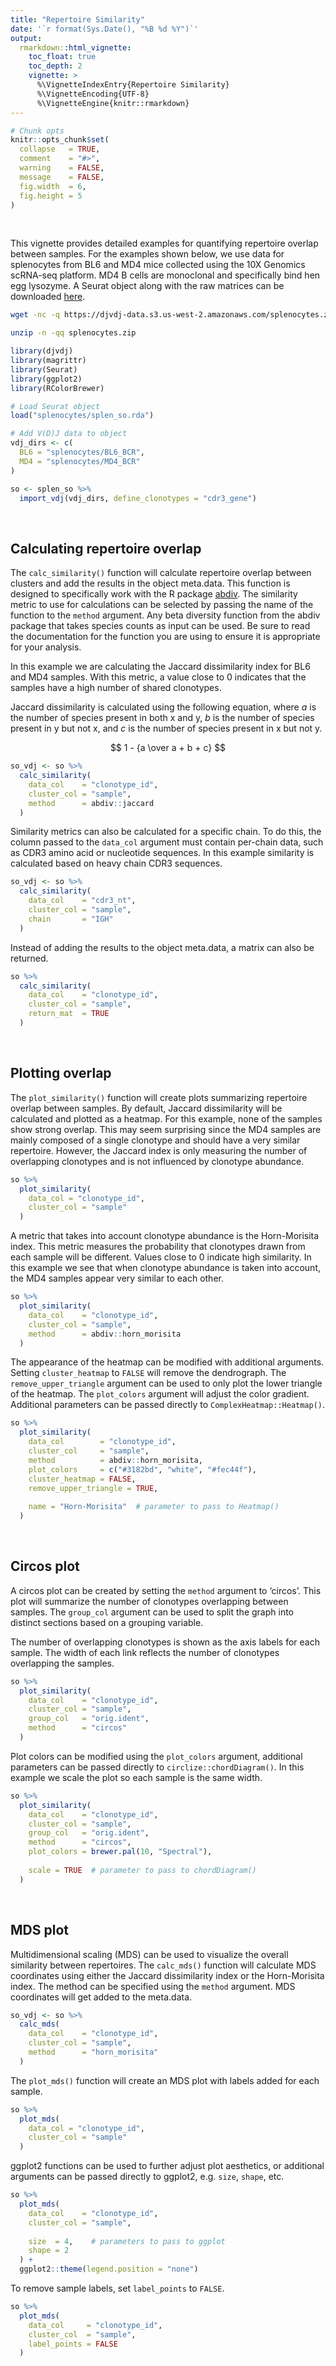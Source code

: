 ```yaml
---
title: "Repertoire Similarity"
date: '`r format(Sys.Date(), "%B %d %Y")`'
output:
  rmarkdown::html_vignette:
    toc_float: true
    toc_depth: 2
    vignette: >
      %\VignetteIndexEntry{Repertoire Similarity}
      %\VignetteEncoding{UTF-8}
      %\VignetteEngine{knitr::rmarkdown}
---
```


```r
# Chunk opts
knitr::opts_chunk$set(
  collapse   = TRUE,
  comment    = "#>",
  warning    = FALSE,
  message    = FALSE,
  fig.width  = 6,
  fig.height = 5
)
```

<br>

This vignette provides detailed examples for quantifying repertoire overlap between samples. For the examples shown below, we use data for splenocytes from BL6 and MD4 mice collected using the 10X Genomics scRNA-seq platform. MD4 B cells are monoclonal and specifically bind hen egg lysozyme. A Seurat object along with the raw matrices can be downloaded [here](https://djvdj-data.s3.us-west-2.amazonaws.com/splenocytes.zip).

```bash
wget -nc -q https://djvdj-data.s3.us-west-2.amazonaws.com/splenocytes.zip

unzip -n -qq splenocytes.zip
```

```r
library(djvdj)
library(magrittr)
library(Seurat)
library(ggplot2)
library(RColorBrewer)

# Load Seurat object
load("splenocytes/splen_so.rda")

# Add V(D)J data to object
vdj_dirs <- c(
  BL6 = "splenocytes/BL6_BCR",
  MD4 = "splenocytes/MD4_BCR"
)

so <- splen_so %>%
  import_vdj(vdj_dirs, define_clonotypes = "cdr3_gene")
```

<br>

## Calculating repertoire overlap

The `calc_similarity()` function will calculate repertoire overlap between clusters and add the results in the object meta.data. This function is designed to specifically work with the R package [abdiv](https://github.com/kylebittinger/abdiv). The similarity metric to use for calculations can be selected by passing the name of the function to the `method` argument. Any beta diversity function from the abdiv package that takes species counts as input can be used. Be sure to read the documentation for the function you are using to ensure it is appropriate for your analysis.

In this example we are calculating the Jaccard dissimilarity index for BL6 and MD4 samples. With this metric, a value close to 0 indicates that the samples have a high number of shared clonotypes.

Jaccard dissimilarity is calculated using the following equation, where $a$ is the number of species present in both x and y, $b$ is the number of species present in y but not x, and $c$ is the number of species present in x but not y.

$$ 1 - {a \over a + b + c} $$

```r
so_vdj <- so %>%
  calc_similarity(
    data_col    = "clonotype_id",
    cluster_col = "sample",
    method      = abdiv::jaccard
  )
```

Similarity metrics can also be calculated for a specific chain. To do this, the column passed to the `data_col` argument must contain per-chain data, such as CDR3 amino acid or nucleotide sequences. In this example similarity is calculated based on heavy chain CDR3 sequences.

```r
so_vdj <- so %>%
  calc_similarity(
    data_col    = "cdr3_nt",
    cluster_col = "sample",
    chain       = "IGH"
  )
```

Instead of adding the results to the object meta.data, a matrix can also be returned.

```r
so %>%
  calc_similarity(
    data_col    = "clonotype_id",
    cluster_col = "sample",
    return_mat  = TRUE
  )
```

<br>

## Plotting overlap

The `plot_similarity()` function will create plots summarizing repertoire overlap between samples. By default, Jaccard dissimilarity will be calculated and plotted as a heatmap. For this example, none of the samples show strong overlap. This may seem surprising since the MD4 samples are mainly composed of a single clonotype and should have a very similar repertoire. However, the Jaccard index is only measuring the number of overlapping clonotypes and is not influenced by clonotype abundance.

```r
so %>%
  plot_similarity(
    data_col = "clonotype_id",
    cluster_col = "sample"
  )
```

A metric that takes into account clonotype abundance is the Horn-Morisita index. This metric measures the probability that clonotypes drawn from each sample will be different. Values close to 0 indicate high similarity. In this example we see that when clonotype abundance is taken into account, the MD4 samples appear very similar to each other.

```r
so %>%
  plot_similarity(
    data_col    = "clonotype_id",
    cluster_col = "sample",
    method      = abdiv::horn_morisita
  )
```

The appearance of the heatmap can be modified with additional arguments. Setting `cluster_heatmap` to `FALSE` will remove the dendrograph. The `remove_upper_triangle` argument can be used to only plot the lower triangle of the heatmap. The `plot_colors` argument will adjust the color gradient. Additional parameters can be passed directly to `ComplexHeatmap::Heatmap()`.

```r
so %>%
  plot_similarity(
    data_col        = "clonotype_id",
    cluster_col     = "sample",
    method          = abdiv::horn_morisita,
    plot_colors     = c("#3182bd", "white", "#fec44f"),
    cluster_heatmap = FALSE,
    remove_upper_triangle = TRUE,
    
    name = "Horn-Morisita"  # parameter to pass to Heatmap()
  )
```

<br>

## Circos plot

A circos plot can be created by setting the `method` argument to 'circos'. This plot will summarize the number of clonotypes overlapping between samples. The `group_col` argument can be used to split the graph into distinct sections based on a grouping variable.

The number of overlapping clonotypes is shown as the axis labels for each sample. The width of each link reflects the number of clonotypes overlapping the samples.

```r
so %>%
  plot_similarity(
    data_col    = "clonotype_id",
    cluster_col = "sample",
    group_col   = "orig.ident",
    method      = "circos"
  )
```

Plot colors can be modified using the `plot_colors` argument, additional parameters can be passed directly to `circlize::chordDiagram()`. In this example we scale the plot so each sample is the same width.

```r
so %>%
  plot_similarity(
    data_col    = "clonotype_id",
    cluster_col = "sample",
    group_col   = "orig.ident",
    method      = "circos",
    plot_colors = brewer.pal(10, "Spectral"),
    
    scale = TRUE  # parameter to pass to chordDiagram()
  )
```

<br>

## MDS plot

Multidimensional scaling (MDS) can be used to visualize the overall similarity between repertoires. The `calc_mds()` function will calculate MDS coordinates using either the Jaccard dissimilarity index or the Horn-Morisita index. The method can be specified using the `method` argument. MDS coordinates will get added to the meta.data.

```r
so_vdj <- so %>%
  calc_mds(
    data_col    = "clonotype_id",
    cluster_col = "sample",
    method      = "horn_morisita"
  )
```

The `plot_mds()` function will create an MDS plot with labels added for each sample.

```r
so %>%
  plot_mds(
    data_col = "clonotype_id",
    cluster_col = "sample"
  )
```

ggplot2 functions can be used to further adjust plot aesthetics, or additional arguments can be passed directly to ggplot2, e.g. `size`, `shape`, etc.

```r
so %>%
  plot_mds(
    data_col    = "clonotype_id",
    cluster_col = "sample",
    
    size  = 4,    # parameters to pass to ggplot 
    shape = 2
  ) +
  ggplot2::theme(legend.position = "none")
```

To remove sample labels, set `label_points` to `FALSE`.

```r
so %>%
  plot_mds(
    data_col     = "clonotype_id",
    cluster_col  = "sample",
    label_points = FALSE
  )
```



